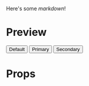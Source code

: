 
<Meta title="Material Button" />

Here's some _markdown_!

# Preview

<Preview>
  <Story name="Default">
    <Button variant="contained" onClick={action('Default button clicked')}>
      Default
    </Button>
  </Story>
  <Story name="Primary">
    <Button
      variant="contained"
      color="primary"
      onClick={action('Primary button clicked')}
    >
      Primary
    </Button>
  </Story>
  <Story name="Secondary">
    <Button
      variant="contained"
      color="secondary"
      onClick={action('Secondary button clicked')}
    >
      Secondary
    </Button>
  </Story>
</Preview>

# Props

<Props of={Button} />
